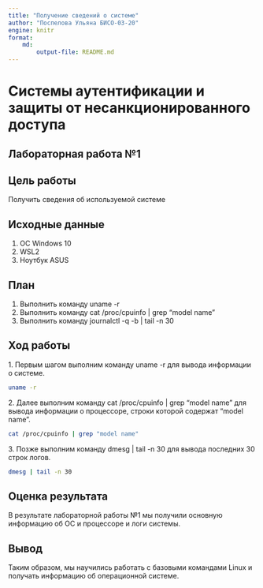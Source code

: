 ```yaml
---
title: "Получение сведений о системе"
author: "Поспелова Ульяна БИСО-03-20"
engine: knitr
format: 
    md:
        output-file: README.md
---
```


# Системы аутентификации и защиты от несанкционированного доступа

## Лабораторная работа №1

## Цель работы

Получить сведения об используемой системе

## Исходные данные

1.  ОС Windows 10
2.  WSL2 
3.  Ноутбук ASUS

## План

1.  Выполнить команду uname -r
2.  Выполнить команду cat /proc/cpuinfo \| grep "model name"
3.  Выполнить команду journalctl -q -b \| tail -n 30

## Ход работы

1\.  Первым шагом выполним команду uname -r для вывода информации о системе.

```bash
uname -r
```

2\. Далее выполним команду cat /proc/cpuinfo | grep "model name" для вывода информации о процессоре, строки которой содержат "model name".

```bash
cat /proc/cpuinfo | grep "model name"
```

3\. Позже выполним команду dmesg | tail -n 30 для вывода последних 30 строк логов.

```bash
dmesg | tail -n 30
```

## Оценка результата

В результате лабораторной работы №1 мы получили основную информацию об ОС и процессоре и логи системы.

## Вывод

Таким образом, мы научились работать с базовыми командами Linux и получать информацию об операционной системе.
